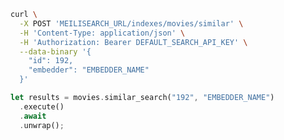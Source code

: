 <CodeGroup>

```bash cURL
curl \
  -X POST 'MEILISEARCH_URL/indexes/movies/similar' \
  -H 'Content-Type: application/json' \
  -H 'Authorization: Bearer DEFAULT_SEARCH_API_KEY' \
  --data-binary '{
    "id": 192,
    "embedder": "EMBEDDER_NAME"
  }'
```

```rust Rust
let results = movies.similar_search("192", "EMBEDDER_NAME")
  .execute()
  .await
  .unwrap();
```
</CodeGroup>